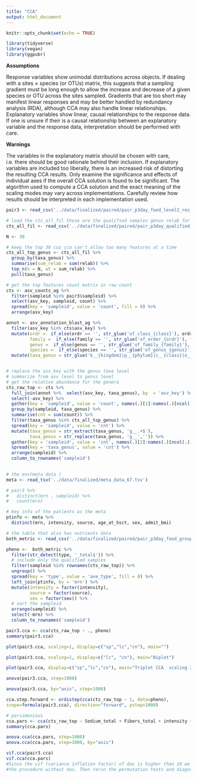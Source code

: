 ```yaml
---
title: "CCA"
output: html_document
---
```


```r
knitr::opts_chunk$set(echo = TRUE)
```

```r
library(tidyverse)
library(vegan)
library(ggpubr)
```
**Assumptions**

Response variables show unimodal distributions across objects. If dealing with a sites × species (or OTUs) matrix, this suggests that a sampling gradient must be long enough to allow the increase and decrease of a given species or OTU across the sites sampled. Gradients that are too short may manifest linear responses and may be better handled by redundancy analysis (RDA), although CCA may also handle linear relationships.
Explanatory variables show linear, causal relationships to the response data. If one is unsure if their is a causal relationship between an explanatory variable and the response data, interpretation should be performed with care.

**Warnings**

The variables in the explanatory matrix should be chosen with care, i.e. there should be good rationale behind their inclusion. If explanatory variables are included too liberally, there is an increased risk of distorting the resulting CCA results.
Only examine the significance and effects of individual axes if the overall CCA solution is found to be significant.
The algorithm used to compute a CCA solution and the exact meaning of the scaling modes may vary across implementations. Carefully review how results should be interpreted in each implementation used.


```r
pair3 <- read_csv('../data/finalized/paired/pair_p3day_food_level2_res_fil.csv')

# load the cts_all_fil these are the qualified samples genus relab for the genus that have relab > 0.001 in >= 10% of samples
cts_all_fil <- read_csv('../data/finalized/paired/pair_p3day_qualified_stool_sampled_genus_relab.csv')

N <- 30

# keep the top 30 cuz cca can't allow too many features at a time
cts_all_top_genus <- cts_all_fil %>% 
  group_by(taxa_genus) %>% 
  summarise(sum_relab = sum(relab)) %>% 
  top_n(n = N, wt = sum_relab) %>% 
  pull(taxa_genus)

# get the top features count matrix in raw count
cts <- asv_counts_ag %>% 
  filter(sampleid %in% pair3$sampleid) %>% 
  select(asv_key, sampleid, count) %>% 
  spread(key = 'sampleid', value = 'count', fill = 0) %>% 
  arrange(asv_key)  

annot <- asv_annotation_blast_ag %>% 
  filter(asv_key %in% cts$asv_key) %>% 
  mutate(ordr =  if_else(ordr == '', str_glue('of_class_{class}'), ordr),
         family =  if_else(family == '', str_glue('of_order_{ordr}'), family),
         genus =  if_else(genus == '', str_glue('of_family_{family}'), genus),
         species =  if_else(species == '', str_glue('of_genus_{genus}'), species)) %>% 
  mutate(taxa_genus = str_glue('k__{kingdom}|p__{phylum}|c__{class}|o__{ordr}|f__{family}|g__{genus}'))


# replace the asv_key with the genus taxa level
# summarize from asv level to genus level
# get the relative abundance for the genera
cts_raw_top <- cts %>% 
  full_join(annot %>%  select(asv_key, taxa_genus), by  = 'asv_key') %>% 
  select(-asv_key) %>% 
  gather(key = 'sampleid', value = 'count', names(.)[1]:names(.)[ncol(.) - 1]) %>% 
  group_by(sampleid, taxa_genus) %>% 
  summarise(cnt = sum(count)) %>% 
  filter(taxa_genus %in% cts_all_top_genus) %>% 
  spread(key = 'sampleid', value = 'cnt') %>% 
  mutate(taxa_genus = str_extract(taxa_genus, 'g__.+$'),
         taxa_genus = str_replace(taxa_genus, 'g__','')) %>% 
  gather(key = 'sampleid', value = 'cnt', names(.)[2]:names(.)[ncol(.)]) %>% 
  spread(key = 'taxa_genus', value = 'cnt') %>% 
  arrange(sampleid) %>% 
  column_to_rownames('sampleid')
  
```

```r
# the env(meta data )
meta <- read_tsv('../data/finalized/meta_data_67.tsv')

# pair3 %>% 
#   distinct(mrn , sampleid) %>% 
#   count(mrn)

# key info of the patients as the meta
ptinfo <- meta %>% 
  distinct(mrn, intensity, source, age_at_hsct, sex, admit_bmi)

# the table that also has nutrients data
both_metric <- read_csv('../data/finalized/paired/pair_p3day_food_group_n_nutrients_res.csv') 

pheno <-  both_metric %>% 
  filter(str_detect(type, '_total$')) %>% 
  # include only the qualified samples
  filter(sampleid %in% rownames(cts_raw_top)) %>% 
  ungroup() %>% 
  spread(key = 'type', value = 'ave_type', fill = 0) %>% 
  left_join(ptinfo, by = 'mrn') %>% 
  mutate(intensity = factor(intensity),
         source = factor(source),
         sex = factor(sex)) %>% 
  # sort the sampleid
  arrange(sampleid) %>% 
  select(-mrn) %>% 
  column_to_rownames('sampleid')
```

```r
pair3.cca <- cca(cts_raw_top ~ ., pheno) 
summary(pair3.cca)

plot(pair3.cca, scaling=1, display=c("sp","lc","cn"), main="") 

plot(pair3.cca, scaling=1, display=c("lc", "cn"), main="Biplot") 

plot(pair3.cca, display=c("sp","lc","cn"), main="Triplot CCA  scaling 2") 

anova(pair3.cca, step=1000) 

anova(pair3.cca, by="axis", step=1000) 

cca.step.forward <- ordistep(cca(cts_raw_top ~ 1, data=pheno),
scope=formula(pair3.cca), direction="forward", pstep=1000) 
```

```r
# parsimonious 
cca.pars <- cca(cts_raw_top ~ Sodium_total + Fibers_total + intensity + veggie_total +      age_at_hsct + sex + admit_bmi + source + Proteing_total +      milk_total + fruit_total + Carbohydrates_total + Sugars_total , data=pheno)
summary(cca.pars)

anova.cca(cca.pars, step=1000)   
anova.cca(cca.pars, step=1000, by="axis") 

vif.cca(pair3.cca)
vif.cca(cca.pars)
#Since the vif (variance inflation factor) of das is higher than 10 we should probably rerun
#the procedure without das. Then rerun the permutation tests and diagnostics again.
```

